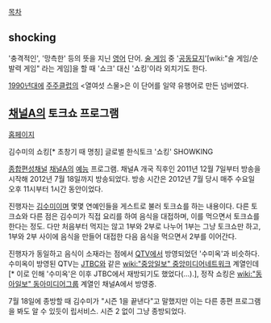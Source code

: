 [[목차]]
== shocking ==
'충격적인', '망측한' 등의 뜻을 지닌 [[영어]] 단어.
[[술 게임]] 중 '[[공동묘지]]'[wiki:"술 게임/순발력 게임" 라는 게임]을 할 때 '쇼크' 대신 '쇼킹'이라 외치기도 한다.

[[1990년대]]에 [[주주클럽]]의 <열여섯 스물>은 이 단어를 일약 유행어로 만든 넘버였다.
== [[채널A]]의 토크쇼 프로그램 ==
[http://tv.ichannela.com/enter/showking 홈페이지]

김수미의 쇼킹[* 초창기 때 명칭]
글로벌 한식토크 '쇼킹'
SHOWKING

[[종합편성채널]] [[채널A]]의 [[예능]] 프로그램. 채널A 개국 직후인 2011년 12월 7일부터 방송을 시작해 2012년 7월 18일까지 방송되었다. 방송 시간은 2012년 7월 당시 매주 수요일 오후 11시부터 1시간 동안이었다.

진행자는 [[김수미]]이며 몇몇 연예인들을 게스트로 불러 토크쇼를 하는 내용이다. 다른 토크쇼와 다른 점은 김수미가 직접 요리를 하여 음식을 대접하며, 이를 먹으면서 토크쇼를 한다는 정도. 다만 처음부터 먹지는 않고 1부와 2부로 나누어 1부는 그냥 토크쇼만 하고, 1부와 2부 사이에 음식을 만들어 대접한 다음 음식을 먹으면서 2부를 이어간다.

진행자가 동일하고 음식이 소재라는 점에서 [[QTV]]에서 방영되었던 '수미옥'과 비슷하다. 수미옥이 방영된 QTV는 [[JTBC]]와 같은 [[wiki:"중앙일보" 중앙미디어네트워크]] 계열인데[* 이로 인해 '수미옥'은 이후 JTBC에서 재방되기도 했었다(…).], 정작 쇼킹은 [[wiki:"동아일보" 동아미디어그룹]] 계열인 채널A에서 방영중.

7월 18일에 종방할 때 김수미가 "시즌 1을 끝낸다"고 말했지만 이는 다른 종편 프로그램을 봐도 알 수 있듯이 립서비스. 시즌 2 없이 그냥 종방되었다.

